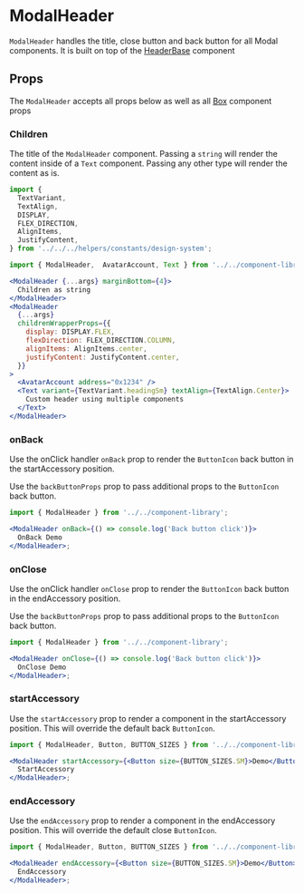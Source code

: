 
# ModalHeader

`ModalHeader` handles the title, close button and back button for all Modal components. It is built on top of the [HeaderBase](/docs/components-componentlibrary-headerbase--default-story) component

<Canvas>
  <Story id="components-componentlibrary-modalheader--default-story" />
</Canvas>

## Props

The `ModalHeader` accepts all props below as well as all [Box](/docs/ui-components-ui-box-box-stories-js--default-story#props) component props

<ArgsTable of={ModalHeader} />

### Children

The title of the `ModalHeader` component. Passing a `string` will render the content inside of a `Text` component. Passing any other type will render the content as is.

<Canvas>
  <Story id="components-componentlibrary-modalheader--children" />
</Canvas>

```jsx
import {
  TextVariant,
  TextAlign,
  DISPLAY,
  FLEX_DIRECTION,
  AlignItems,
  JustifyContent,
} from '../../../helpers/constants/design-system';

import { ModalHeader,  AvatarAccount, Text } from '../../component-library';

<ModalHeader {...args} marginBottom={4}>
  Children as string
</ModalHeader>
<ModalHeader
  {...args}
  childrenWrapperProps={{
    display: DISPLAY.FLEX,
    flexDirection: FLEX_DIRECTION.COLUMN,
    alignItems: AlignItems.center,
    justifyContent: JustifyContent.center,
  }}
>
  <AvatarAccount address="0x1234" />
  <Text variant={TextVariant.headingSm} textAlign={TextAlign.Center}>
    Custom header using multiple components
  </Text>
</ModalHeader>
```

### onBack

Use the onClick handler `onBack` prop to render the `ButtonIcon` back button in the startAccessory position.

Use the `backButtonProps` prop to pass additional props to the `ButtonIcon` back button.

<Canvas>
  <Story id="components-componentlibrary-modalheader--on-back" />
</Canvas>

```jsx
import { ModalHeader } from '../../component-library';

<ModalHeader onBack={() => console.log('Back button click')}>
  OnBack Demo
</ModalHeader>;
```

### onClose

Use the onClick handler `onClose` prop to render the `ButtonIcon` back button in the endAccessory position.

Use the `backButtonProps` prop to pass additional props to the `ButtonIcon` back button.

<Canvas>
  <Story id="components-componentlibrary-modalheader--on-close" />
</Canvas>

```jsx
import { ModalHeader } from '../../component-library';

<ModalHeader onClose={() => console.log('Back button click')}>
  OnClose Demo
</ModalHeader>;
```

### startAccessory

Use the `startAccessory` prop to render a component in the startAccessory position. This will override the default back `ButtonIcon`.

<Canvas>
  <Story id="components-componentlibrary-modalheader--start-accessory" />
</Canvas>

```jsx
import { ModalHeader, Button, BUTTON_SIZES } from '../../component-library';

<ModalHeader startAccessory={<Button size={BUTTON_SIZES.SM}>Demo</Button>}>
  StartAccessory
</ModalHeader>;
```

### endAccessory

Use the `endAccessory` prop to render a component in the endAccessory position. This will override the default close `ButtonIcon`.

<Canvas>
  <Story id="components-componentlibrary-modalheader--end-accessory" />
</Canvas>

```jsx
import { ModalHeader, Button, BUTTON_SIZES } from '../../component-library';

<ModalHeader endAccessory={<Button size={BUTTON_SIZES.SM}>Demo</Button>}>
  EndAccessory
</ModalHeader>;
```
